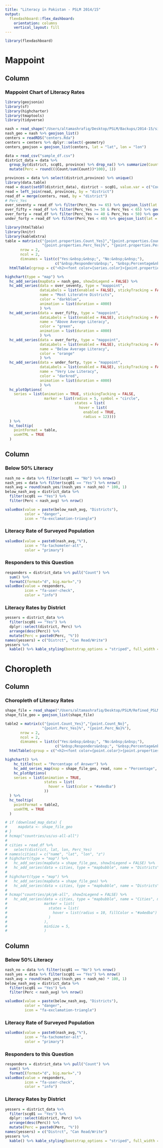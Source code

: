 ```yaml
---
title: "Literacy in Pakistan - PSLM 2014/15"
output: 
  flexdashboard::flex_dashboard:
    orientation: columns
    vertical_layout: fill
---
```


```r
library(flexdashboard)
```

Mappoint
======================================================================

Column {data-width=750}
-----------------------------------------------------------------------

### Mappoint Chart of Literacy Rates

```r
library(geojsonio)
library(sf)
library(highcharter)
library(tmaptools)
library(tidyverse)

nash = read_shape("/Users/altamashrafiq/Desktop/PSLM/Backups/2014-15/simple_nash.shp", stringsAsFactors = FALSE)
nash_geo = nash %>% geojson_list()
centers = readRDS("centers.Rda") 
centers = centers %>% dplyr::select(-geometry)
centers_geojson = geojson_list(centers, lat = "lat", lon = "lon")

data = read_csv("sample_df.csv")
district_data = data %>%
  group_by(district, scq01, province) %>% drop_na() %>% summarize(Count = n()) %>% group_by(district) %>% 
  mutate(Perc = round(((Count/sum(Count))*100), 1))

provinces = data %>% select(district,province) %>% unique()
library(data.table)
read = dcast(setDT(district_data), district ~ scq01, value.var = c("Count", "Perc")) 
read = left_join(read, provinces, by = "district")
read_df = merge(centers, read, by = "district")
# Perc_Yes
over_seventy = read_df %>% filter(Perc_Yes >= 65) %>% geojson_list(lat = "lat", lon = "lon")
over_fifty = read_df %>% filter(Perc_Yes >= 50 & Perc_Yes < 65) %>% geojson_list(lat = "lat", lon = "lon")
over_forty = read_df %>% filter(Perc_Yes >= 40 & Perc_Yes < 50) %>% geojson_list(lat = "lat", lon = "lon")
under_forty = read_df %>% filter(Perc_Yes < 40) %>% geojson_list(lat = "lat", lon = "lon")

library(htmlTable)
library(knitr)
library(kableExtra)
table = matrix(c("{point.properties.Count_Yes}","{point.properties.Count_No}",
                 "{point.properties.Perc_Yes}%", "{point.properties.Perc_No}%"),
       nrow = 2,
       ncol = 2,
       dimnames = list(c("Yes:&nbsp;&nbsp;", "No:&nbsp;&nbsp;"),
                       c("&nbsp;Responders&nbsp;", "&nbsp;Percentage&nbsp;"))) %>% 
  htmlTable(cgroup = c("<h2><font color={series.color}>{point.properties.district}</font></h2>"))

highchart(type = "map") %>%
  hc_add_series(mapData = nash_geo, showInLegend = FALSE) %>%
  hc_add_series(data = over_seventy, type = "mappoint",
                dataLabels = list(enabled = FALSE), stickyTracking = FALSE,
                name = "Most Literatre Districts",
                color = "darkblue",
                animation = list(duration = 4000)
                ) %>%
  hc_add_series(data = over_fifty, type = "mappoint",
                dataLabels = list(enabled = FALSE), stickyTracking = FALSE,
                name = "Above Average Literacy", 
                color = "green",
                animation = list(duration = 4000)
                ) %>%
  hc_add_series(data = over_forty, type = "mappoint",
                dataLabels = list(enabled = FALSE), stickyTracking = FALSE,
                name = "Below Average Literacy", 
                color = "orange"
                ) %>%
  hc_add_series(data = under_forty, type = "mappoint",
                dataLabels = list(enabled = FALSE), stickyTracking = FALSE,
                name = "Very Low Literacy", 
                color = "darkred",
                animation = list(duration = 4000)
                ) %>%
  hc_plotOptions(
    series = list(animation = TRUE, stickingTacking = FALSE,
                  marker = list(radius = 5, symbol = "circle",
                                states = list(
                                  hover = list(
                                    enabled = TRUE, 
                                    radius = 12))))
  ) %>%
  hc_tooltip(
    pointFormat = table,
    useHTML = TRUE
  )
```

Column {data-width=250}
-----------------------------------------------------------------------

### Below 50% Literacy

```r
nash_no = data %>% filter(scq01 == "No") %>% nrow()
nash_yes = data %>% filter(scq01 == "Yes") %>% nrow()
nash_avg = round(nash_yes/(nash_yes + nash_no) * 100, 1)
below_nash_avg = district_data %>%
  filter(scq01 == "Yes") %>%
  filter(Perc < nash_avg) %>% nrow()

valueBox(value = paste(below_nash_avg, "Districts"),
         color = "danger",
         icon = "fa-exclamation-triangle")
```

### Literacy Rate of Surveyed Population

```r
valueBox(value = paste0(nash_avg,"%"),
         icon = "fa-tachometer-alt",
         color = "primary")
```

### Responders to this Question

```r
responders = district_data %>% pull("Count") %>% 
  sum() %>%
  formatC(format="d", big.mark=",")
valueBox(value = responders,
         icon = "fa-user-check",
         color = "info")
```

### Literacy Rates by District

```r
yessers = district_data %>%
  filter(scq01 == "Yes") %>%
  dplyr::select(district, Perc) %>%
  arrange(desc(Perc)) %>%
  mutate(Perc = paste0(Perc, "%"))
names(yessers) = c("Distrct", "Can Read/Write")
yessers %>%
  kable() %>% kable_styling(bootstrap_options = "striped", full_width = F)
```


Choropleth
======================================================================

Column {data-width=750}
-----------------------------------------------------------------------

### Choropleth of Literacy Rates

```r
shape_file = read_shape("/Users/altamashrafiq/Desktop/PSLM/Refined_PSLM/district_boundaries.shp", stringsAsFactors = FALSE) %>% arrange(district)
shape_file_geo = geojson_list(shape_file)

table2 = matrix(c("{point.Count_Yes}","{point.Count_No}",
                 "{point.Perc_Yes}%", "{point.Perc_No}%"),
       nrow = 2,
       ncol = 2,
       dimnames = list(c("Yes:&nbsp;&nbsp;", "No:&nbsp;&nbsp;"),
                       c("&nbsp;Responders&nbsp;", "&nbsp;Percentage&nbsp;"))) %>% 
  htmlTable(cgroup = c("<h2><font color={point.color}>{point.properties.district}</font></h2>"))

highchart() %>%
    hc_title(text = "Percentage of Answer") %>% 
    hc_add_series_map(map = shape_file_geo, read, name = "Percentage", value = "Perc_Yes", joinBy = "district", borderColor = "black", borderWidth = 0.2) %>%
    hc_plotOptions(
    series = list(animation = TRUE,
                  states = list(
                    hover = list(color = "#a4edba")
                  ))
  ) %>%
  hc_tooltip(
    pointFormat = table2,
    useHTML = TRUE
  )
```


```r
# if (download_map_data) {
#     mapdata <- shape_file_geo
# }
# hcmap("countries/us/us-all-all")
# 
# cities = read_df %>%
#   select(district, lat, lon, Perc_Yes)
# names(cities) = c("name", "lat", "lon", "z")
# highchart(type = "map") %>%
#   hc_add_series(mapData = shape_file_geo, showInLegend = FALSE) %>%
#   hc_add_series(data = cities, type = "mapbubble", name = "Districts", maxSize = '10%')
# 
# highchart(type = "map") %>%
#   hc_add_series(mapData = shape_file_geo) %>%
#   hc_add_series(data = cities, type = "mapbubble", name = "Districts", maxSize = '10%')
# 
# hcmap("countries/pk/pk-all", showInLegend = FALSE) %>% 
#   hc_add_series(data = cities, type = "mapbubble", name = "Cities", maxSize = 12,
#                 marker = list(
#                   states = list(
#                     hover = list(radius = 10, fillColor = "#a4edba")
#                   )
#                 ),
#                 minSize = 5,
#                 )
```


Column {data-width=250}
-----------------------------------------------------------------------

### Below 50% Literacy

```r
nash_no = data %>% filter(scq01 == "No") %>% nrow()
nash_yes = data %>% filter(scq01 == "Yes") %>% nrow()
nash_avg = round(nash_yes/(nash_yes + nash_no) * 100, 1)
below_nash_avg = district_data %>%
  filter(scq01 == "Yes") %>%
  filter(Perc < nash_avg) %>% nrow()

valueBox(value = paste(below_nash_avg, "Districts"),
         color = "danger",
         icon = "fa-exclamation-triangle")
```

### Literacy Rate of Surveyed Population

```r
valueBox(value = paste0(nash_avg,"%"),
         icon = "fa-tachometer-alt",
         color = "primary")
```

### Responders to this Question

```r
responders = district_data %>% pull("Count") %>% 
  sum() %>%
  formatC(format="d", big.mark=",")
valueBox(value = responders,
         icon = "fa-user-check",
         color = "info")
```

### Literacy Rates by District

```r
yessers = district_data %>%
  filter(scq01 == "Yes") %>%
  dplyr::select(district, Perc) %>%
  arrange(desc(Perc)) %>%
  mutate(Perc = paste0(Perc, "%"))
names(yessers) = c("Distrct", "Can Read/Write")
yessers %>%
  kable() %>% kable_styling(bootstrap_options = "striped", full_width = F)
```




















